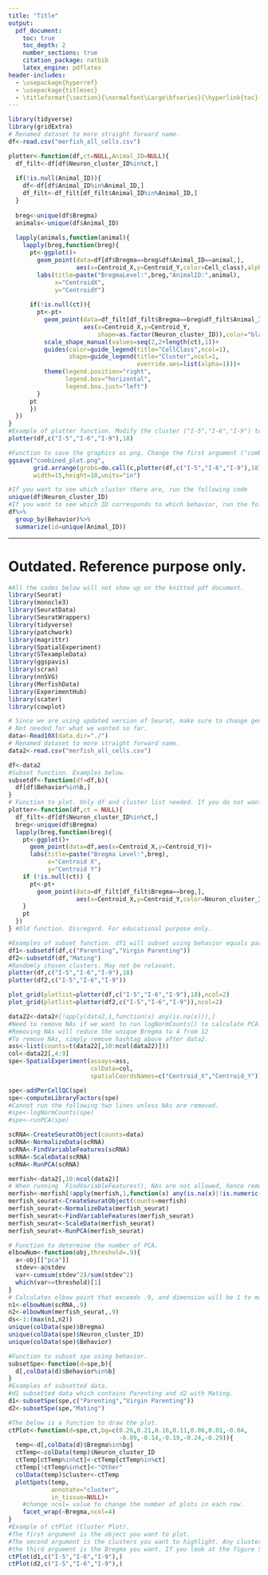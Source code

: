 ```yaml
---
title: "Title"
output:
  pdf_document:
    toc: true
    toc_depth: 2
    number_sections: true
    citation_package: natbib
    latex_engine: pdflatex
header-includes:
  - \usepackage{hyperref}
  - \usepackage{titlesec}
  - \titleformat{\section}{\normalfont\Large\bfseries}{\hyperlink{toc}{\thesection}}{1em}{}
---
```


\newpage


```r
library(tidyverse)
library(gridExtra)
# Renamed dataset to more straight forward name. 
df<-read.csv("merfish_all_cells.csv")

plotter<-function(df,ct=NULL,Animal_ID=NULL){
  df_filt<-df[df$Neuron_cluster_ID%in%ct,]
  
  if(!is.null(Animal_ID)){
    df<-df[df$Animal_ID%in%Animal_ID,]
    df_filt<-df_filt[df_filt$Animal_ID%in%Animal_ID,]
  }
  
  breg<-unique(df$Bregma)
  animals<-unique(df$Animal_ID)
  
  lapply(animals,function(animal){
    lapply(breg,function(breg){
      pt<-ggplot()+
        geom_point(data=df[df$Bregma==breg&df$Animal_ID==animal,],
                   aes(x=Centroid_X,y=Centroid_Y,color=Cell_class),alpha=0.25)+
        labs(title=paste("BregmaLevel:",breg,"AnimalID:",animal),
             x="CentroidX",
             y="CentroidY")
      
      if(!is.null(ct)){
        pt<-pt+
          geom_point(data=df_filt[df_filt$Bregma==breg&df_filt$Animal_ID==animal,],
                     aes(x=Centroid_X,y=Centroid_Y,
                         shape=as.factor(Neuron_cluster_ID)),color="black")+
          scale_shape_manual(values=seq(2,2+length(ct),1))+
          guides(color=guide_legend(title="CellClass",ncol=1),
                 shape=guide_legend(title="Cluster",ncol=1,
                                    override.aes=list(alpha=1)))+
          theme(legend.position="right",
                legend.box="horizontal",
                legend.box.just="left")
        }
      pt
      })
  })
}
#Example of plotter function. Modify the cluster ("I-5","I-6","I-9") to any cluster you want to look at. The last argument (18) means the 18th mouse. Modify that number to look at other mouse. 
plotter(df,c("I-5","I-6","I-9"),18)

#Function to save the graphics as png. Change the first argument ("combined_plot.png") into the name you want. Inside, change (plotter(df,c("I-5","I-6","I-9"),18)) argument to change it to the cluster and mouse you want. 
ggsave("combined_plot.png",
       grid.arrange(grobs=do.call(c,plotter(df,c("I-5","I-6","I-9"),18)),ncol=2),
       width=15,height=10,units="in")
```

```r
#If you want to see which cluster there are, run the following code
unique(df$Neuron_cluster_ID)
#If you want to see which ID corresponds to which behavior, run the following code
df%>%
  group_by(Behavior)%>%
  summarize(id=unique(Animal_ID))
```













--- 

# Outdated. Reference purpose only. 

```r
#All the codes below will not show up on the knitted pdf document. 
library(Seurat)
library(monocle3)
library(SeuratData)
library(SeuratWrappers)
library(tidyverse)
library(patchwork)
library(magrittr)
library(SpatialExperiment)
library(STexampleData)
library(ggspavis)
library(scran)
library(nnSVG)
library(MerfishData)
library(ExperimentHub)
library(scater)
library(cowplot)
```

```r
# Since we are using updated version of Seurat, make sure to change genes.tsv.gz to features.tsv.gz. 
# Not needed for what we wanted so far. 
data<-Read10X(data.dir="./")
# Renamed dataset to more straight forward name. 
data2<-read.csv("merfish_all_cells.csv")
```

```r
df<-data2
#Subset function. Examples below. 
subsetdf<-function(df=df,b){
  df[df$Behavior%in%b,]
}
# Function to plot. Only df and cluster list needed. If you do not want to create cluster highlight, disregard cluster argument and leave it blank.
plotter<-function(df,ct = NULL){
  df_filt<-df[df$Neuron_cluster_ID%in%ct,]
  breg<-unique(df$Bregma)
  lapply(breg,function(breg){
    pt<-ggplot()+
      geom_point(data=df,aes(x=Centroid_X,y=Centroid_Y))+
      labs(title=paste("Bregma Level:",breg),
           x="Centroid X",
           y="Centroid Y")
    if (!is.null(ct)) {
      pt<-pt+
        geom_point(data=df_filt[df_filt$Bregma==breg,],
                   aes(x=Centroid_X,y=Centroid_Y,color=Neuron_cluster_ID))
    }
    pt
  })
} #Old function. Disregard. For educational purpose only. 

#Examples of subset function. df1 will subset using behavior equals parentings, and df2 will subset using mating. 
df1<-subsetdf(df,c("Parenting","Virgin Parenting"))
df2<-subsetdf(df,"Mating")
#Randomly chosen clusters. May not be relavant. 
plotter(df,c("I-5","I-6","I-9"),18)
plotter(df2,c("I-5","I-6","I-9"))

plot_grid(plotlist=plotter(df,c("I-5","I-6","I-9"),18),ncol=2)
plot_grid(plotlist=plotter(df2,c("I-5","I-6","I-9")),ncol=2)
```

```r
data22<-data2#[!apply(data2,1,function(x) any(is.na(x))),]
#Need to remove NAs if we want to run logNormCounts() to calculate PCA. Otherwise, not needed.
#Removing NAs will reduce the unique Bregma to 4 from 12
#To remove NAs, simply remove hashtag above after data2. 
ass<-list(counts=t(data22[,10:ncol(data22)]))
col<-data22[,4:9]
spe<-SpatialExperiment(assays=ass,
                       colData=col,
                       spatialCoordsNames=c("Centroid_X","Centroid_Y"))
```

```r
spe<-addPerCellQC(spe)
spe<-computeLibraryFactors(spe)
#Cannot run the following two lines unless NAs are removed. 
#spe<-logNormCounts(spe)
#spe<-runPCA(spe)

scRNA<-CreateSeuratObject(counts=data)
scRNA<-NormalizeData(scRNA)
scRNA<-FindVariableFeatures(scRNA)
scRNA<-ScaleData(scRNA)
scRNA<-RunPCA(scRNA)

merfish<-data2[,10:ncol(data2)]
# When running `FindVariableFeatures(), NAs are not allowed, hence removed. 
merfish<-merfish[!apply(merfish,1,function(x) any(is.na(x)|!is.numeric(x))),]
merfish_seurat<-CreateSeuratObject(counts=merfish)
merfish_seurat<-NormalizeData(merfish_seurat)
merfish_seurat<-FindVariableFeatures(merfish_seurat)
merfish_seurat<-ScaleData(merfish_seurat)
merfish_seurat<-RunPCA(merfish_seurat)

# Function to determine the number of PCA. 
elbowNum<-function(obj,threshold=.9){
  a<-obj[["pca"]]
  stdev<-a@stdev
  var<-cumsum(stdev^2)/sum(stdev^2)
  which(var>=threshold)[1]
}
# Calculates elbow point that exceeds .9, and dimension will be 1 to maximum of two seurat objects. 
n1<-elbowNum(scRNA,.9)
n2<-elbowNum(merfish_seurat,.9)
ds<-1:(max(n1,n2))
unique(colData(spe)$Bregma)
unique(colData(spe)$Neuron_cluster_ID)
unique(colData(spe)$Behavior)
```


```r
#Function to subset spe using behavior. 
subsetSpe<-function(d=spe,b){
  d[,colData(d)$Behavior%in%b]
}
#Examples of subsetted data. 
#d1 subsetted data which contains Parenting and d2 with Mating. 
d1<-subsetSpe(spe,c("Parenting","Virgin Parenting"))
d2<-subsetSpe(spe,"Mating")

#The below is a function to draw the plot. 
ctPlot<-function(d=spe,ct,bg=c(0.26,0.21,0.16,0.11,0.06,0.01,-0.04,
                               -0.09,-0.14,-0.19,-0.24,-0.29)){
  temp<-d[,colData(d)$Bregma%in%bg]
  ctTemp<-colData(temp)$Neuron_cluster_ID
  ctTemp[ctTemp%in%ct]<-ctTemp[ctTemp%in%ct]
  ctTemp[!ctTemp%in%ct]<-"Other"
  colData(temp)$cluster<-ctTemp
  plotSpots(temp,
            annotate="cluster",
            in_tissue=NULL)+
    #change ncol= value to change the number of plots in each row.
    facet_wrap(~Bregma,ncol=4)
}
#Example of ctPlot (Cluster Plot).
#The first argument is the object you want to plot. 
#The second argument is the clusters you want to highlight. Any clusters that is not in the list will be named as "Other"
#the third argument is the Bregma you want. If you look at the figure 5, I can make a rough guess that since 0.26 means 0 micrometer, .12 unit decrease means 100 micrometer increase. You can choose which ones you want. If you do not want to bother, leave it blank. 
ctPlot(d1,c("I-5","I-6","I-9"),)
ctPlot(d2,c("I-5","I-6","I-9"),)
```




